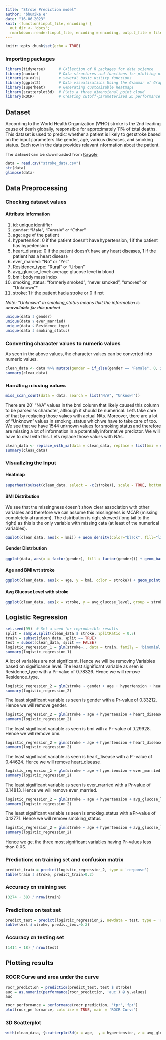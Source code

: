 ```yaml
---
title: "Stroke Prediction model"
author: "bhumika e"
date: "16-06-2023"
knit: (function(input_file, encoding) {
  out_dir <- 'docs';
  rmarkdown::render(input_file, encoding = encoding, output_file = file.path(dirname(input_file), out_dir, 'index.html'))})
---
```


```r
knitr::opts_chunk$set(echo = TRUE)
```

### Importing packages

```r
library(tidyverse)      # Collection of R packages for data science
library(naniar)         # Data structures and functions for plotting of missing values
library(caTools)        # Several basic utility functions
library(ggplot2)        # Data visualisations Using the Grammar of Graphics
library(superheat)      # Generating customizable heatmaps
library(scatterplot3d)  # Plots a three dimensional point cloud
library(ROCR)           # Creating cutoff-parameterized 2D performance curves 
```

## Dataset

According to the World Health Organization (WHO) stroke is the 2nd leading cause of death globally, responsible for approximately 11% of total deaths. This dataset is used to predict whether a patient is likely to get stroke based on the input parameters like gender, age, various diseases, and smoking status. Each row in the data provides relavant information about the patient. 

The dataset can be downloaded from [Kaggle](https://www.kaggle.com/fedesoriano/stroke-prediction-dataset)

```r
data = read.csv("stroke_data.csv")
str(data)
glimpse(data)
```

## Data Preprocessing
### Checking dataset values

#### Attribute Information
1. id: unique identifier
1. gender: "Male", "Female" or "Other"
1. age: age of the patient
1. hypertension: 0 if the patient doesn't have hypertension, 1 if the patient has hypertension
1. heart_disease: 0 if the patient doesn't have any heart diseases, 1 if the patient has a heart disease
1. ever_married: "No" or "Yes"
1. Residence_type: "Rural" or "Urban"
1. avg_glucose_level: average glucose level in blood
1. bmi: body mass index
1. smoking_status: "formerly smoked", "never smoked", "smokes" or "Unknown"*
1. stroke: 1 if the patient had a stroke or 0 if not

*Note: "Unknown" in smoking_status means that the information is unavailable for this patient*

```r
unique(data $ gender)
unique(data $ ever_married) 
unique(data $ Residence_type)
unique(data $ smoking_status)
```

### Converting character values to numeric values

As seen in the above values, the character values can be converted into numeric values.

```r
clean_data <- data %>% mutate(gender = if_else(gender == "Female", 0, if_else(gender == "Male", 1, 2)), ever_married = if_else(ever_married == "Yes", 1, 0), Residence_type = if_else(Residence_type == "Rural", 0, 1), smoking_status = if_else(smoking_status == "never smoked", 0, if_else(smoking_status == "formerly smoked", 1, if_else(smoking_status == "smokes", 2, 3))))
summary(clean_data)
```

### Handling missing values

```r
miss_scan_count(data = data, search = list("N/A", "Unknown"))
```

There are 201 "N/A" values in the bmi column that likely caused this column to be parsed as character, although it should be numerical. Let's take care of that by replacing those values with actual NAs. Moreover, there are a lot of "Unknown" values in smoking_status which we have to take care of too. We see that we have 1544 unknown values for smoking status and therefore are missing a lot of information in a potentially informative predictor. We will have to deal with this. Lets replace those values with NAs.

```r
clean_data <- replace_with_na(data = clean_data, replace = list(bmi = c("N/A"), smoking_status = c(3))) %>% mutate(bmi = as.numeric(bmi))
summary(clean_data)
```

### Visualizing the input

#### Heatmap

```r
superheat(subset(clean_data, select = -c(stroke)), scale = TRUE, bottom.label.size = 0.5, bottom.label.text.angle = 90, bottom.label.text.size = 3)
```

#### BMI Distribution

We see that the missingness doesn't show clear association with other variables and therefore we can assume this missingness is MCAR (missing completely at random). The distribution is right skewed (long tail to the right) as this is the only variable with missing data (at least of the numerical variables). 

```r
ggplot(clean_data, aes(x = bmi)) + geom_density(color="black", fill="lightblue") + labs(title = "Distribution of BMI") 
```

#### Gender Distribution

```r
ggplot(data, aes(x = factor(gender), fill = factor(gender))) + geom_bar() + theme_classic()
```

#### Age and BMI wrt stroke

```r
ggplot(clean_data, aes(x = age, y = bmi, color = stroke)) + geom_point() + scale_color_gradient(low = "lightblue", high = "red")
```


#### Avg Glucose Level with stroke

```r
ggplot(clean_data, aes(x = stroke, y = avg_glucose_level, group = stroke, fill = stroke)) + geom_boxplot()
```

## Logistic Regression
```r
set.seed(99)  # Set a seed for reproducible results
split = sample.split(clean_data $ stroke, SplitRatio = 0.7)
train = subset(clean_data, split == TRUE)
test = subset(clean_data, split == FALSE)
logistic_regression_1 = glm(stroke~., data = train, family = 'binomial')
summary(logistic_regression_1)
```

A lot of variables are not significant. Hence we will be removing Variables based on significance level. The least significant variable as seen is Residence_type with a Pr-value of 0.78326. Hence we will remove Residence_type.

```r
logistic_regression_2 = glm(stroke ~ gender + age + hypertension + heart_disease + ever_married + avg_glucose_level + bmi + smoking_status, data = train, family = 'binomial')
summary(logistic_regression_2)
```

The least significant variable as seen is gender with a Pr-value of 0.33212. Hence we will remove gender.

```r
logistic_regression_2 = glm(stroke ~ age + hypertension + heart_disease + ever_married + avg_glucose_level + bmi + smoking_status, data = train, family = 'binomial')
summary(logistic_regression_2)
```

The least significant variable as seen is bmi with a Pr-value of 0.29928. Hence we will remove bmi.

```r
logistic_regression_2 = glm(stroke ~ age + hypertension + heart_disease + ever_married + avg_glucose_level + smoking_status, data = train, family = 'binomial')
summary(logistic_regression_2)
```

The least significant variable as seen is heart_disease with a Pr-value of 0.44624. Hence we will remove heart_disease.

```r
logistic_regression_2 = glm(stroke ~ age + hypertension + ever_married + avg_glucose_level + smoking_status, data = train, family = 'binomial')
summary(logistic_regression_2)
```

The least significant variable as seen is ever_married with a Pr-value of 0.14813. Hence we will remove ever_married.

```r
logistic_regression_2 = glm(stroke ~ age + hypertension + avg_glucose_level + smoking_status, data = train, family = 'binomial')
summary(logistic_regression_2)
```

The least significant variable as seen is smoking_status with a Pr-value of 0.12771. Hence we will remove smoking_status.

```r
logistic_regression_2 = glm(stroke ~ age + hypertension + avg_glucose_level, data = train, family = 'binomial')
summary(logistic_regression_2)
```

Hence we get the three most significant variables having Pr-values less than 0.05.

### Predictions on training set and confusion matrix

```r
predict_train = predict(logistic_regression_2, type = 'response')
table(train $ stroke, predict_train>0.2)
```

### Accuracy on training set

```r
(3274 + 38) / nrow(train)
```

### Predictions on test set

```r
predict_test = predict(logistic_regression_2, newdata = test, type = 'response')
table(test $ stroke, predict_test>0.2)
```

### Accuracy on testing set

```r
(1414 + 18) / nrow(test)
```

## Plotting results

### ROCR Curve and area under the curve

```r
rocr_prediction = prediction(predict_test, test $ stroke)
auc = as.numeric(performance(rocr_prediction, 'auc') @ y.values)
auc
```

```r
rocr_performance = performance(rocr_prediction, 'tpr','fpr')
plot(rocr_performance, colorize = TRUE, main = 'ROCR Curve')
```

### 3D Scatterplot

```r
with(clean_data, {scatterplot3d(x = age,  y = hypertension, z = avg_glucose_level, main = "Stroke Prediction Scatterplot", xlab = "Age", ylab = "Hypertension", zlab = "Average Glucose Level")})
```
